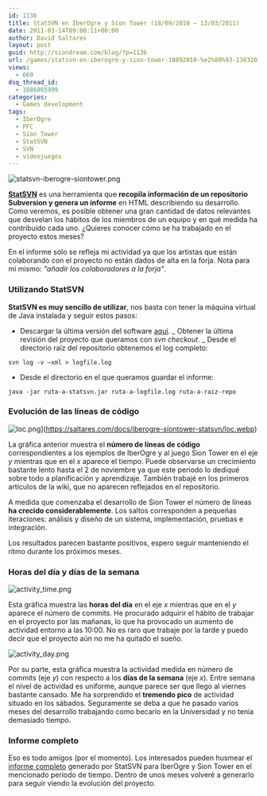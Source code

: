 ```yaml
---
id: 1136
title: StatSVN en IberOgre y Sion Tower (18/09/2010 – 13/03/2011)
date: 2011-03-14T09:00:11+00:00
author: David Saltares
layout: post
guid: http://siondream.com/blog/?p=1136
url: /games/statsvn-en-iberogre-y-sion-tower-18092010-%e2%80%93-13032011/
views:
  - 669
dsq_thread_id:
  - 1886865999
categories:
  - Games development
tags:
  - IberOgre
  - PFC
  - Sion Tower
  - StatSVN
  - SVN
  - videojuegos
---
```


![statsvn-iberogre-siontower.png](/img/wp/statsvn-iberogre-siontower.webp)

**[StatSVN](http://www.statsvn.org/)** es una herramienta que **recopila información de un repositorio Subversion y genera un informe** en HTML describiendo su desarrollo. Como veremos, es posible obtener una gran cantidad de datos relevantes que desvelan los hábitos de los miembros de un equipo y en qué medida ha contribuido cada uno. ¿Quieres conocer cómo se ha trabajado en el proyecto estos meses?

En el informe sólo se refleja mi actividad ya que los artistas que están colaborando con el proyecto no están dados de alta en la forja. Nota para mí mismo: _"añadir los colaboradores a la forja"_.

### Utilizando StatSVN

**StatSVN es muy sencillo de utilizar**, nos basta con tener la máquina virtual de Java instalada y seguir estos pasos:

- Descargar la última versión del software [aquí](http://www.statsvn.org/downloads.html). _ Obtener la última revisión del proyecto que queramos con *svn checkout*. _ Desde el directorio raíz del repositorio obtenemos el log completo:

```
svn log -v –xml > logfile.log
```

- Desde el directorio en el que queramos guardar el informe:

```
java -jar ruta-a-statsvn.jar ruta-a-logfile.log ruta-a-raiz-repo
```

### Evolución de las líneas de código

![loc.png](/img/wp/loc.webp)](https://saltares.com/docs/iberogre-siontower-statsvn/loc.webp)

La gráfica anterior muestra el **número de líneas de código** correspondientes a los ejemplos de IberOgre y al juego Sion Tower en el eje _y_ mientras que en el _x_ aparece el tiempo. Puede observarse un crecimiento bastante lento hasta el 2 de noviembre ya que este periodo lo dediqué sobre todo a planificación y aprendizaje. También trabajé en los primeros artículos de la wiki, que no aparecen reflejados en el repositorio.

A medida que comenzaba el desarrollo de Sion Tower el número de líneas **ha crecido considerablemente**. Los saltos corresponden a pequeñas iteraciones: análisis y diseño de un sistema, implementación, pruebas e integración.

Los resultados parecen bastante positivos, espero seguir manteniendo el ritmo durante los próximos meses.

### Horas del día y días de la semana

![activity_time.png](/img/wp/activity_time.webp)

Esta gráfica muestra las **horas del día** en el eje _x_ mientras que en el _y_ aparece el número de commits. He procurado adquirir el hábito de trabajar en el proyecto por las mañanas, lo que ha provocado un aumento de actividad entorno a las 10:00\. No es raro que trabaje por la tarde y puedo decir que el proyecto aún no me ha quitado el sueño.

![activity_day.png](/img/wp/activity_day.webp)

Por su parte, esta gráfica muestra la actividad medida en número de commits (eje _y_) con respecto a los **días de la semana** (eje _x_). Entre semana el nivel de actividad es uniforme, aunque parece ser que llego al viernes bastante cansado. Me ha sorprendido el **tremendo pico** de actividad situado en los sábados. Seguramente se deba a que he pasado varios meses del desarrollo trabajando como becario en la Universidad y no tenía demasiado tiempo.

### Informe completo

Eso es todo amigos (por el momento). Los interesados pueden husmear el [informe completo](https://saltares.com/docs/iberogre-siontower-statsvn) generado por StatSVN para IberOgre y Sion Tower en el mencionado periodo de tiempo. Dentro de unos meses volveré a generarlo para seguir viendo la evolución del proyecto.
